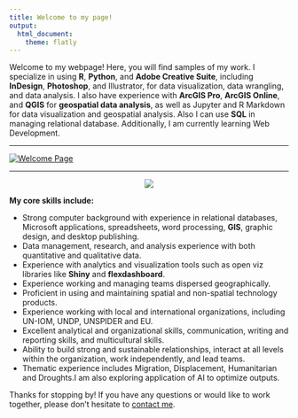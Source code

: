 ```yaml
---
title: Welcome to my page!
output: 
  html_document:
    theme: flatly
---
```




Welcome to my webpage! Here, you will find samples of my work. I specialize in using **R**, **Python**, and **Adobe Creative Suite**, including **InDesign**, **Photoshop**, and Illustrator, for data visualization, data wrangling, and data analysis. I also have experience with **ArcGIS Pro**, **ArcGIS Online**, and **QGIS** for **geospatial data analysis**, as well as Jupyter and R Markdown for data visualization and geospatial analysis. Also I can use **SQL** in managing relational database. Additionally, I am currently learning Web Development.


<hr>

<a href="https://github.com/Otomisin?tab=repositories">
  <img src="images/WelcomePage.png" alt="Welcome Page">
</a>

<hr>

<center><img src="https://media.giphy.com/media/wLNuW1tCKRiPmDV5Y4/giphy.gif"></center>

**My core skills include:**

- Strong computer background with experience in relational databases, Microsoft applications, spreadsheets, word processing, **GIS**, graphic design, and desktop publishing.
- Data management, research, and analysis experience with both quantitative and qualitative data.
- Experience with analytics and visualization tools such as open viz libraries like **Shiny** and **flexdashboard**.
- Experience working and managing teams dispersed geographically.
- Proficient in using and maintaining spatial and non-spatial technology products.
- Experience working with local and international organizations, including UN-IOM, UNDP, UNSPIDER and EU.
- Excellent analytical and organizational skills, communication, writing and reporting skills, and multicultural skills.
- Ability to build strong and sustainable relationships, interact at all levels within the organization, work independently, and lead teams. 
- Thematic experience includes Migration, Displacement, Humanitarian and Droughts.I am also exploring application of AI to optimize outputs.


Thanks for stopping by! If you have any questions or would like to work together, please don't hesitate to [contact me](mailto:orenaiket@yahoo.com).

